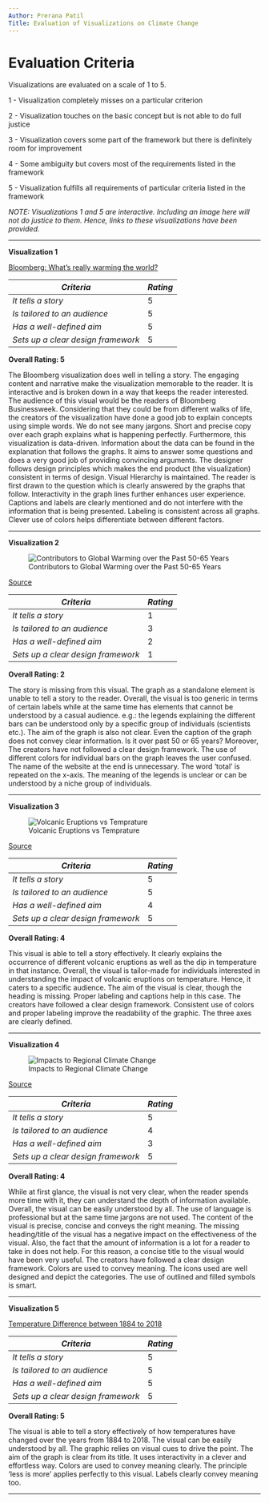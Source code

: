 ```yaml
---
Author: Prerana Patil
Title: Evaluation of Visualizations on Climate Change
---
```


# Evaluation Criteria

Visualizations are evaluated on a scale of 1 to 5. 

1 - Visualization completely misses on a particular criterion

2 - Visualization touches on the basic concept but is not able to do full justice

3 - Visualization covers some part of the framework but there is definitely room for improvement

4 - Some ambiguity but covers most of the requirements listed in the framework

5 - Visualization fulfills all requirements of particular criteria listed in the framework

_NOTE: Visualizations 1 and 5 are interactive. Including an image here will not do justice to them. Hence, links to these visualizations have been provided._

*** 

**Visualization 1**

[Bloomberg: What's really warming the world?](https://www.bloomberg.com/graphics/2015-whats-warming-the-world/)


_Criteria_ | _Rating_
------------ | -------------
_It tells a story_ | 5
_Is tailored to an audience_ | 5
_Has a well-defined aim_ | 5
_Sets up a clear design framework_ | 5

**Overall Rating: 5**

The Bloomberg visualization does well in telling a story. The engaging content and narrative make the visualization memorable to the reader. It is interactive and is broken down in a way that keeps the reader interested. The audience of this visual would be the readers of Bloomberg Businessweek. Considering that they could be from different walks of life, the creators of the visualization have done a good job to explain concepts using simple words. We do not see many jargons. Short and precise copy over each graph explains what is happening perfectly. Furthermore, this visualization is data-driven. Information about the data can be found in the explanation that follows the graphs. It aims to answer some questions and does a very good job of providing convincing arguments. The designer follows design principles which makes the end product (the visualization) consistent in terms of design. Visual Hierarchy is maintained. The reader is first drawn to the question which is clearly answered by the graphs that follow. Interactivity in the graph lines further enhances user experience. Captions and labels are clearly mentioned and do not interfere with the information that is being presented. Labeling is consistent across all graphs. Clever use of colors helps differentiate between different factors.

***

**Visualization 2**

![Contributors to Global Warming over the Past 50-65 Years](https://github.com/preranap1/Data_Viz_ClimateChangeNHumans/blob/master/Images/Visual3.jpg)

[Source](https://skepticalscience.com/graphics.php?g=57)

_Criteria_ | _Rating_
------------ | -------------
_It tells a story_ | 1
_Is tailored to an audience_ | 3
_Has a well-defined aim_ | 2
_Sets up a clear design framework_ | 1

**Overall Rating: 2**

The story is missing from this visual. The graph as a standalone element is unable to tell a story to the reader. Overall, the visual is too generic in terms of certain labels while at the same time has elements that cannot be understood by a casual audience. e.g.: the legends explaining the different bars can be understood only by a specific group of individuals (scientists etc.). The aim of the graph is also not clear. Even the caption of the graph does not convey clear information. Is it over past 50 or 65 years? Moreover, The creators have not followed a clear design framework. The use of different colors for individual bars on the graph leaves the user confused. The name of the website at the end is unnecessary. The word 'total' is repeated on the x-axis. The meaning of the legends is unclear or can be understood by a niche group of individuals.

***


**Visualization 3**

![Volcanic Eruptions vs Temprature](https://github.com/preranap1/Data_Viz_ClimateChangeNHumans/blob/master/Images/Visual5.png)

[Source](https://earthobservatory.nasa.gov/features/Aerosols/page3.php)

_Criteria_ | _Rating_
------------ | -------------
_It tells a story_ | 5
_Is tailored to an audience_ | 5
_Has a well-defined aim_ | 4
_Sets up a clear design framework_ | 5

**Overall Rating: 4**

This visual is able to tell a story effectively. It clearly explains the occurrence of different volcanic eruptions as well as the dip in temperature in that instance. Overall, the visual is tailor-made for individuals interested in understanding the impact of volcanic eruptions on temperature. Hence, it caters to a specific audience. The aim of the visual is clear, though the heading is missing. Proper labeling and captions help in this case. The creators have followed a clear design framework. Consistent use of colors and proper labeling improve the readability of the graphic. The three axes are clearly defined.

***

**Visualization 4**

![Impacts to Regional Climate Change](https://github.com/preranap1/Data_Viz_ClimateChangeNHumans/blob/master/Images/Visual4.jpg)

[Source](https://newscenter.lbl.gov/2016/01/20/assessing-the-impact-of-human-induced-climate-change/)

_Criteria_ | _Rating_
------------ | -------------
_It tells a story_ | 5
_Is tailored to an audience_ | 4
_Has a well-defined aim_ | 3
_Sets up a clear design framework_ | 5

**Overall Rating: 4**


While at first glance, the visual is not very clear, when the reader spends more time with it, they can understand the depth of information available. Overall, the visual can be easily understood by all. The use of language is professional but at the same time jargons are not used. The content of the visual is precise, concise and conveys the right meaning. The missing heading/title of the visual has a negative impact on the effectiveness of the visual. Also, the fact that the amount of information is a lot for a reader to take in does not help. For this reason, a concise title to the visual would have been very useful. The creators have followed a clear design framework. Colors are used to convey meaning. The icons used are well designed and depict the categories. The use of outlined and filled symbols is smart. 


***

**Visualization 5**

[Temperature Difference between 1884 to 2018](https://climate.nasa.gov/vital-signs/global-temperature/)

_Criteria_ | _Rating_
------------ | -------------
_It tells a story_ | 5
_Is tailored to an audience_ | 5
_Has a well-defined aim_ | 5
_Sets up a clear design framework_ | 5

**Overall Rating: 5**


The visual is able to tell a story effectively of how temperatures have changed over the years from 1884 to 2018. The visual can be easily understood by all. The graphic relies on visual cues to drive the point. The aim of the graph is clear from its title. It uses interactivity in a clever and effortless way.  Colors are used to convey meaning clearly. The principle 'less is more' applies perfectly to this visual. Labels clearly convey meaning too. 

***
